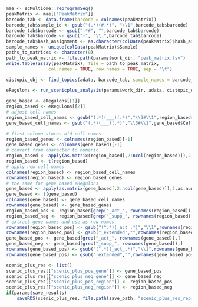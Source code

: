 ```r
mae <- scMultiome::reprogramSeq()
peakMatrix <- mae[["PeakMatrix"]]
barcode_tab <- data.frame(barcode = colnames(peakMatrix))
barcode_tab$sample_id <- gsub("(.*)(#.*)", "\\1",barcode_tab$barcode)
barcode_tab$barcode <- gsub(".*#", "",barcode_tab$barcode)
barcode_tab$barcode <- gsub("-", "\\.",barcode_tab$barcode)
barcode_tab$hash_assignment <- as.character(colData(peakMatrix)$hash_assignment)
sample_names <- unique(colData(peakMatrix)$Sample)
paths_to_matrices <- character(0)
path_to_peak_matrix <- file.path(params$work_dir, "peak_matrix.tsv")
write.table(assay(peakMatrix), file = path_to_peak_matrix,
                col.names = TRUE, row.names = TRUE, sep = "\t")

cistopic_obj <- find_topics(adata, barcode_tab, sample_names = barcode_tab$sample_id[1], params$data_file_paths, params$work_dir, params$temp_dir, path_to_peak_matrix = as.list(path_to_peak_matrix), params$n_cpu, params$group_variable, "reprogram", 2000)

eRegulons <- run_scenicplus_analysis(params$work_dir, adata, cistopic_obj, params$n_cpu, params$group_variable, params$save_results, "scenicplus_reprogram_", save_path)

gene_based <- eRegulons[[1]]
region_based <- eRegulons[[2]]
# adjust cell names
region_based_cell_names <- gsub("(.*)(___)(.*)","\\3#\\1",region_based$Cell)
gene_based_cell_names <- gsub("(.*)(___)(.*)","\\3#\\1",gene_based$Cell)

# first column stores old cell names
region_based_genes <- colnames(region_based)[-1]
gene_based_genes <- colnames(gene_based)[-1]
# convert from character to numeric
region_based <- apply(as.matrix(region_based[,2:ncol(region_based)]),2,as.numeric)
region_based <- t(region_based)
# apply new cell names
colnames(region_based) <- region_based_cell_names
rownames(region_based) <- region_based_genes
# the same for gene based eRegulons
gene_based <- apply(as.matrix(gene_based[,2:ncol(gene_based)]),2,as.numeric)
gene_based <- t(gene_based)
colnames(gene_based) <- gene_based_cell_names
rownames(gene_based) <- gene_based_genes
region_based_pos <- region_based[grep("_act_", rownames(region_based)),]
region_based_neg <- region_based[grep("_supp_", rownames(region_based)),]
# extract gene names and use as row names
rownames(region_based_pos) <- gsub("(^.*)(_act_.*)","\\1",rownames(region_based_pos))
rownames(region_based_pos) <- gsub("_extended","",rownames(region_based_pos))
gene_based_pos <- gene_based[grep("_act_", rownames(gene_based)),]
gene_based_neg <- gene_based[grep("_supp_", rownames(gene_based)),]
rownames(gene_based_pos) <- gsub("(^.*)(_act_.*)","\\1",rownames(gene_based_pos))
rownames(gene_based_pos) <- gsub("_extended","",rownames(gene_based_pos))

scenic_plus_res <- list()
scenic_plus_res[["scenic_plus_pos_gene"]] <- gene_based_pos
scenic_plus_res[["scenic_plus_neg_gene"]] <- gene_based_neg
scenic_plus_res[["scenic_plus_pos_region"]] <- region_based_pos
scenic_plus_res[["scenic_plus_neg_region"]] <- region_based_neg
if(params$save_results)
    saveRDS(scenic_plus_res, file.path(save_path, "scenic_plus_res_reprogram.rds"))
```
